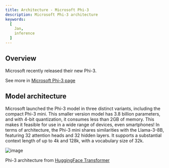 ```yaml
---
title: Architecture - Microsoft Phi-3
description: Microsoft Phi-3 architecture
keywords:
  [
    Jan,
    inference
  ]
---
```


## Overview
Microsoft recently released their new Phi-3.

See more in [Microsoft Phi-3 page](https://news.microsoft.com/source/features/ai/the-phi-3-small-language-models-with-big-potential/)

## Model architecture

Microsoft launched the Phi-3 model in three distinct variants, including the compact Phi-3 mini. This smaller version model has 3.8 billion parameters, and with 4-bit quantization, it consumes less than 2GB of memory. This makes it feasible for use in a wide range of devices, even smartphones! In terms of architecture, the Phi-3 mini shares similarities with the Llama-3-8B, featuring 32 attention heads and 32 hidden layers. It supports a substantial context length of up to 4k and 128k, with a vocabulary size of 32k.

![image](../../_assets/llm_phi3_1.png)

Phi-3 architecture from [HuggingFace Transformer](https://huggingface.co/docs/transformers/en/index)